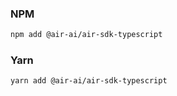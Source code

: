 ### NPM

```bash
npm add @air-ai/air-sdk-typescript
```

### Yarn

```bash
yarn add @air-ai/air-sdk-typescript
```